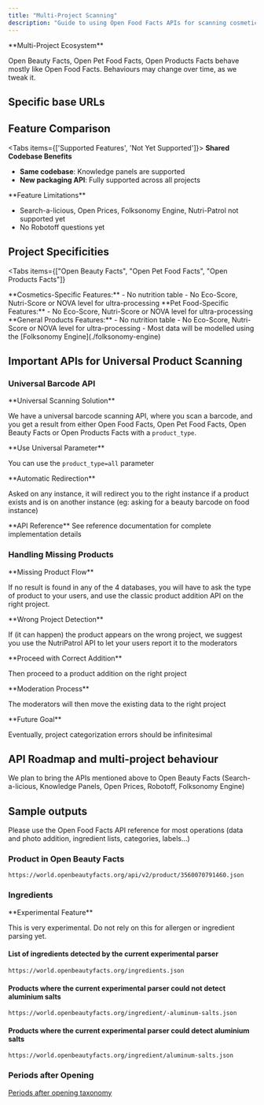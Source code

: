 ```yaml
---
title: "Multi-Project Scanning"
description: "Guide to using Open Food Facts APIs for scanning cosmetics, pet food, and other products across multiple project databases."
---
```



<Callout>
**Multi-Project Ecosystem**

Open Beauty Facts, Open Pet Food Facts, Open Products Facts behave mostly like Open Food Facts. Behaviours may change over time, as we tweak it.

</Callout>

## Specific base URLs

<Cards>
  <Card
    title="Open Beauty Facts"
    description="Cosmetics: openbeautyfacts.org"
  />
  <Card
    title="Open Pet Food Facts"
    description="Pet Food: openpetfoodfacts.org"
  />
  <Card
    title="Open Products Facts"
    description="Other products: openproductsfacts.org"
  />
</Cards>

## Feature Comparison

<Tabs items={['Supported Features', 'Not Yet Supported']}>
<Tab value="Supported Features">
<Callout type="info">
**Shared Codebase Benefits**

- **Same codebase**: Knowledge panels are supported
- **New packaging API**: Fully supported across all projects

</Callout>
</Tab>
<Tab value="Not Yet Supported">
<Callout type="warn">
**Feature Limitations**

- Search-a-licious, Open Prices, Folksonomy Engine, Nutri-Patrol not supported yet
- No Robotoff questions yet
  </Callout>
</Tab>
</Tabs>

## Project Specificities

<Tabs
  items={["Open Beauty Facts", "Open Pet Food Facts", "Open Products Facts"]}
>
  <Tab value="Open Beauty Facts">
    **Cosmetics-Specific Features:** - No nutrition table - No Eco-Score,
    Nutri-Score or NOVA level for ultra-processing
  </Tab>
  <Tab value="Open Pet Food Facts">
    **Pet Food-Specific Features:** - No Eco-Score, Nutri-Score or NOVA level
    for ultra-processing
  </Tab>
  <Tab value="Open Products Facts">
    **General Products Features:** - No nutrition table - No Eco-Score,
    Nutri-Score or NOVA level for ultra-processing - Most data will be modelled
    using the [Folksonomy Engine](./folksonomy-engine)
  </Tab>
</Tabs>

## Important APIs for Universal Product Scanning

### Universal Barcode API

<Callout>
**Universal Scanning Solution**

We have a universal barcode scanning API, where you scan a barcode, and you get a result from either Open Food Facts, Open Pet Food Facts, Open Beauty Facts or Open Products Facts with a `product_type`.

</Callout>

<Steps>
<Step>
**Use Universal Parameter**

You can use the `product_type=all` parameter

</Step>

<Step>
**Automatic Redirection**

Asked on any instance, it will redirect you to the right instance if a product exists and is on another instance (eg: asking for a beauty barcode on food instance)

</Step>

<Step>
**API Reference**

<Card title="Universal Barcode API Documentation" href="https://openfoodfacts.github.io/openfoodfacts-server/api/ref-v2/#get-/api/v2/product/-barcode-">
See reference documentation for complete implementation details
</Card>
</Step>
</Steps>

### Handling Missing Products

<Callout type="info">
**Missing Product Flow**

If no result is found in any of the 4 databases, you will have to ask the type of product to your users, and use the classic product addition API on the right project.

</Callout>

<Steps>
<Step>
**Wrong Project Detection**

If (it can happen) the product appears on the wrong project, we suggest you use the NutriPatrol API to let your users report it to the moderators

</Step>

<Step>
**Proceed with Correct Addition**

Then proceed to a product addition on the right project

</Step>

<Step>
**Moderation Process**

The moderators will then move the existing data to the right project

</Step>
</Steps>

<Callout>
**Future Goal**

Eventually, project categorization errors should be infinitesimal

</Callout>

## API Roadmap and multi-project behaviour

We plan to bring the APIs mentioned above to Open Beauty Facts (Search-a-licious, Knowledge Panels, Open Prices, Robotoff, Folksonomy Engine)

## Sample outputs

Please use the Open Food Facts API reference for most operations (data and photo addition, ingredient lists, categories, labels…)

### Product in Open Beauty Facts

```text title="Open Beauty Facts Product Example"
https://world.openbeautyfacts.org/api/v2/product/3560070791460.json
```

### Ingredients

<Callout type="warning">
  **Experimental Feature**

This is very experimental. Do not rely on this for allergen or ingredient parsing yet.

</Callout>

#### List of ingredients detected by the current experimental parser

```
https://world.openbeautyfacts.org/ingredients.json
```

#### Products where the current experimental parser could not detect aluminium salts

```
https://world.openbeautyfacts.org/ingredient/-aluminum-salts.json
```

#### Products where the current experimental parser could detect aluminium salts

```
https://world.openbeautyfacts.org/ingredient/aluminum-salts.json
```

### Periods after Opening

[Periods after opening taxonomy](https://en.wiki.openbeautyfacts.org/Global_period_after_opening_taxonomy)
